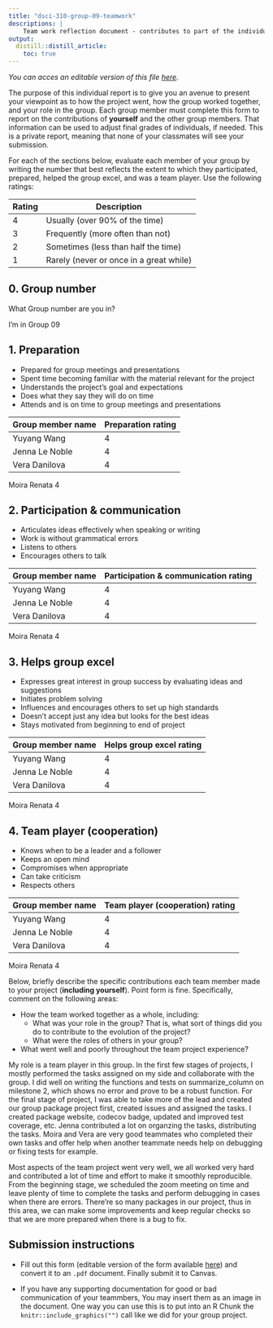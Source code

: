 ```yaml
---
title: "dsci-310-group-09-teamwork"
descriptions: |
    Team work reflection document - contributes to part of the individual team work grade.
output:
  distill::distill_article:
    toc: true
---
```


*You can acces an editable version of this file [here](https://github.com/UBC-DSCI/dsci-310-student/blob/main/team-work.Rmd).*

The purpose of this individual report
is to give you an avenue to present your viewpoint
as to how the project went,
how the group worked together,
and your role in the group.
Each group member must complete this form
to report on the contributions of **yourself** and the other group members.
That information can be used to adjust final grades of individuals,
if needed.
This is a private report,
meaning that none of your classmates will see your submission.

For each of the sections below,
evaluate each member of your group by writing the number
that best reflects the extent to which they participated,
prepared, helped the group excel, and was a team player.
Use the following ratings:

| Rating | Description                             |
|--------|-----------------------------------------|
| 4      | Usually (over 90% of the time)          |
| 3      | Frequently (more often than not)        |
| 2      | Sometimes (less than half the time)     |
| 1      | Rarely (never or once in a great while) |

## 0. Group number

What Group number are you in?

I'm in Group 09

## 1. Preparation

- Prepared for group meetings and presentations
- Spent time becoming familiar with the material relevant for the project
- Understands the project's goal and expectations
- Does what they say they will do on time
- Attends and is on time to group meetings and presentations

| Group member name | Preparation rating |
|-------------------|--------------------|
| Yuyang Wang       |         4          |
| Jenna Le Noble    |         4          |
| Vera Danilova     |         4          |
  Moira Renata                4
  
  
## 2. Participation & communication

- Articulates ideas effectively when speaking or writing
- Work is without grammatical errors
- Listens to others
- Encourages others to talk

| Group member name | Participation & communication rating |
|-------------------|--------------------------------------|
| Yuyang Wang       |         4          |
| Jenna Le Noble    |         4          |
| Vera Danilova     |         4          |
  Moira Renata                4                                              
                                                     
                                                     

## 3. Helps group excel

- Expresses great interest in group success by evaluating ideas and suggestions
- Initiates problem solving
- Influences and encourages others to set up high standards
- Doesn't accept just any idea but looks for the best ideas
- Stays motivated from beginning to end of project

| Group member name | Helps group excel rating |
|-------------------|--------------------------|
|  Yuyang Wang      |         4          |
| Jenna Le Noble    |         4          |
| Vera Danilova     |         4          |
  Moira Renata                4                                    
                                        
                                      

## 4. Team player (cooperation)

- Knows when to be a leader and a follower
- Keeps an open mind
- Compromises when appropriate
- Can take criticism
- Respects others

| Group member name | Team player (cooperation) rating |
|-------------------|----------------------------------|
| Yuyang Wang       |         4          |
| Jenna Le Noble    |         4          |
| Vera Danilova     |         4          |
  Moira Renata                4                                               
                                                  
                                                

Below,
briefly describe the specific contributions each team member
made to your project (**including yourself**).
Point form is fine.
Specifically,
comment on the following areas:

- How the team worked together as a whole, including:
    - What was your role in the group?
      That is, what sort of things did you do to contribute to the evolution of the project?
    - What were the roles of others in your group?
- What went well and poorly throughout the team project experience?


My role is a team player in this group. In the first few stages of projects, I mostly performed the tasks assigned on my side and collaborate with the group. I did well on writing the functions and tests on summarize_column on milestone 2, which shows no error and prove to be a robust function. For the final stage of project, I was able to take more of the lead and created our group package project first, created issues and assigned the tasks. I created package website, codecov badge, updated and improved test coverage, etc. Jenna contributed a lot on organzing the tasks, distributing the tasks. Moira and Vera are very good teammates who completed their own tasks and offer help when another teammate needs help on debugging or fixing tests for example.

Most aspects of the team project went very well, we all worked very hard and contributed a lot of time and effort to make it smoothly reproducible. From the beginning stage, we scheduled the zoom meeting on time and leave plenty of time to complete the tasks and perform debugging in cases when there are errors. There're so many packages in our project, thus in this area, we can make some improvements and keep regular checks so that we are more prepared when there is a bug to fix.



## Submission instructions

- Fill out this form
  (editable version of the form available [here](https://github.com/UBC-DSCI/dsci-310-student/blob/main/team-work.Rmd))
  and convert it to an `.pdf` document.
  Finally submit it to Canvas.

- If you have any supporting documentation for good or bad communication of your teammbers,
  You may insert them as an image in the document.
  One way you can use this is to put into an R Chunk the `knitr::include_graphics("")` call like we did for your group project.

